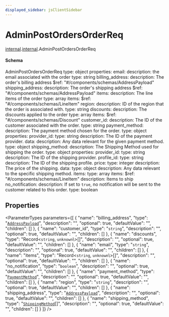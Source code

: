 ```yaml
---
displayed_sidebar: jsClientSidebar
---
```



# AdminPostOrdersOrderReq

[internal](../../admin_discounts/modules/admin_discounts.internal.mdx).[internal](../modules/admin_discounts.internal.internal.mdx).AdminPostOrdersOrderReq

#### Schema

AdminPostOrdersOrderReq
type: object
properties:
  email:
    description: the email associated with the order
    type: string
  billing_address:
    description: The order's billing address
    $ref: "#/components/schemas/AddressPayload"
  shipping_address:
    description: The order's shipping address
    $ref: "#/components/schemas/AddressPayload"
  items:
    description: The line items of the order
    type: array
    items:
      $ref: "#/components/schemas/LineItem"
  region:
    description: ID of the region that the order is associated with.
    type: string
  discounts:
    description: The discounts applied to the order
    type: array
    items:
      $ref: "#/components/schemas/Discount"
  customer_id:
    description: The ID of the customer associated with the order.
    type: string
  payment_method:
    description: The payment method chosen for the order.
    type: object
    properties:
      provider_id:
        type: string
        description: The ID of the payment provider.
      data:
        description: Any data relevant for the given payment method.
        type: object
  shipping_method:
    description: The Shipping Method used for shipping the order.
    type: object
    properties:
      provider_id:
        type: string
        description: The ID of the shipping provider.
      profile_id:
        type: string
        description: The ID of the shipping profile.
      price:
        type: integer
        description: The price of the shipping.
      data:
        type: object
        description: Any data relevant to the specific shipping method.
      items:
        type: array
        items:
          $ref: "#/components/schemas/LineItem"
        description: Items to ship
  no_notification:
    description: If set to `true`, no notification will be sent to the customer related to this order.
    type: boolean

## Properties

<ParameterTypes parameters={[
  {
    "name": "billing_address",
    "type": "[`AddressPayload`](addresses.internal.AddressPayload.mdx)",
    "description": "",
    "optional": true,
    "defaultValue": "",
    "children": []
  },
  {
    "name": "customer_id",
    "type": "`string`",
    "description": "",
    "optional": true,
    "defaultValue": "",
    "children": []
  },
  {
    "name": "discounts",
    "type": "Record<`string`, `unknown`\\>[]",
    "description": "",
    "optional": true,
    "defaultValue": "",
    "children": []
  },
  {
    "name": "email",
    "type": "`string`",
    "description": "",
    "optional": true,
    "defaultValue": "",
    "children": []
  },
  {
    "name": "items",
    "type": "Record<`string`, `unknown`\\>[]",
    "description": "",
    "optional": true,
    "defaultValue": "",
    "children": []
  },
  {
    "name": "no_notification",
    "type": "`boolean`",
    "description": "",
    "optional": true,
    "defaultValue": "",
    "children": []
  },
  {
    "name": "payment_method",
    "type": "[`PaymentMethod`](admin_discounts.internal.PaymentMethod.mdx)",
    "description": "",
    "optional": true,
    "defaultValue": "",
    "children": []
  },
  {
    "name": "region",
    "type": "`string`",
    "description": "",
    "optional": true,
    "defaultValue": "",
    "children": []
  },
  {
    "name": "shipping_address",
    "type": "[`AddressPayload`](addresses.internal.AddressPayload.mdx)",
    "description": "",
    "optional": true,
    "defaultValue": "",
    "children": []
  },
  {
    "name": "shipping_method",
    "type": "[`ShippingMethod`](admin_discounts.internal.ShippingMethod-3.mdx)[]",
    "description": "",
    "optional": true,
    "defaultValue": "",
    "children": []
  }
]} />
